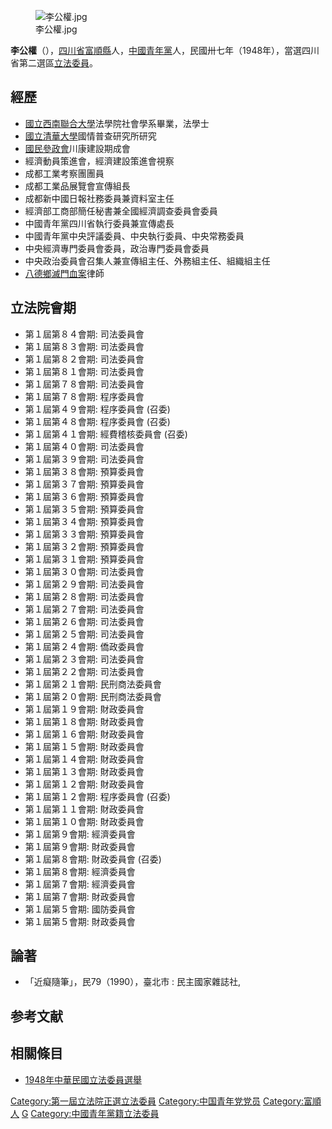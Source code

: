 {{Unreferenced|time=2020-07-03T22:41:54+00:00}}
[[File:李公權.jpg|thumb]]

'''李公權'''（{{bd|？年||？年||catIdx=李}}），[[四川省|四川省]][[富順縣|富順縣]]人，[[中國青年黨|中國青年黨]]人，民國卅七年（1948年），當選四川省第二選區[[第1屆中華民國立法委員|立法委員]]。

== 經歷 ==

*[[國立西南聯合大學|國立西南聯合大學]]法學院社會學系畢業，法學士
*[[國立清華大學|國立清華大學]]國情普查研究所研究
*[[國民參政會|國民參政會]]川康建設期成會
*經濟動員策進會，經濟建設策進會視察
*成都工業考察團團員
*成都工業品展覽會宣傳組長
*成都新中國日報社務委員兼資料室主任
*經濟部工商部簡任秘書兼全國經濟調查委員會委員
*中國青年黨四川省執行委員兼宣傳處長
*中國青年黨中央評議委員、中央執行委員、中央常務委員
*中央經濟專門委員會委員，政治專門委員會委員
*中央政治委員會召集人兼宣傳組主任、外務組主任、組織組主任
*[[八德鄉滅門血案|八德鄉滅門血案]]律師

==立法院會期==

*第１屆第８４會期: 司法委員會 
*第１屆第８３會期: 司法委員會 
*第１屆第８２會期: 司法委員會 
*第１屆第８１會期: 司法委員會 
*第１屆第７８會期: 司法委員會 
*第１屆第７８會期: 程序委員會 
*第１屆第４９會期: 程序委員會 (召委) 
*第１屆第４８會期: 程序委員會 (召委) 
*第１屆第４１會期: 經費稽核委員會 (召委) 
*第１屆第４０會期: 司法委員會 
*第１屆第３９會期: 司法委員會 
*第１屆第３８會期: 預算委員會 
*第１屆第３７會期: 預算委員會 
*第１屆第３６會期: 預算委員會 
*第１屆第３５會期: 預算委員會 
*第１屆第３４會期: 預算委員會 
*第１屆第３３會期: 預算委員會 
*第１屆第３２會期: 預算委員會 
*第１屆第３１會期: 預算委員會 
*第１屆第３０會期: 司法委員會 
*第１屆第２９會期: 司法委員會 
*第１屆第２８會期: 司法委員會 
*第１屆第２７會期: 司法委員會 
*第１屆第２６會期: 司法委員會 
*第１屆第２５會期: 司法委員會 
*第１屆第２４會期: 僑政委員會 
*第１屆第２３會期: 司法委員會 
*第１屆第２２會期: 司法委員會 
*第１屆第２１會期: 民刑商法委員會 
*第１屆第２０會期: 民刑商法委員會 
*第１屆第１９會期: 財政委員會 
*第１屆第１８會期: 財政委員會
*第１屆第１６會期: 財政委員會 
*第１屆第１５會期: 財政委員會 
*第１屆第１４會期: 財政委員會 
*第１屆第１３會期: 財政委員會 
*第１屆第１２會期: 財政委員會 
*第１屆第１２會期: 程序委員會 (召委) 
*第１屆第１１會期: 財政委員會 
*第１屆第１０會期: 財政委員會 
*第１屆第９會期: 經濟委員會 
*第１屆第９會期: 財政委員會 
*第１屆第８會期: 財政委員會 (召委) 
*第１屆第８會期: 經濟委員會 
*第１屆第７會期: 經濟委員會 
*第１屆第７會期: 財政委員會 
*第１屆第５會期: 國防委員會 
*第１屆第５會期: 財政委員會

==論著==
*「近癡隨筆」，民79（1990），臺北市 : 民主國家雜誌社, 


==参考文献==
<div class="references-small">
<references />
</div>

==相關條目==
*[[1948年中華民國立法委員選舉|1948年中華民國立法委員選舉]]

{{第1屆中華民國立法委員四川省名單}}
[[Category:第一屆立法院正選立法委員|Category:第一屆立法院正選立法委員]]
[[Category:中国青年党党员|Category:中国青年党党员]]
[[Category:富順人|Category:富順人]]
[[Category:李姓|G]]
[[Category:中國青年黨籍立法委員|Category:中國青年黨籍立法委員]]